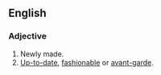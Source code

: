 ==English==

===Adjective===
{{en-adj}}

# Newly made.
# [[up-to-date|Up-to-date]], [[fashionable]] or [[avant-garde]].